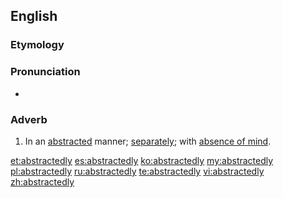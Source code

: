 ==English==

===Etymology===
{{suffix|abstracted|ly}}

===Pronunciation===
* {{a|US}} {{IPA|/æb.ˈstɹæk.tɪd.li/}}

===Adverb===
{{en-adv}}

# In an [[abstracted]] manner; [[separately]]; with [[absence of mind]].

[[et:abstractedly]]
[[es:abstractedly]]
[[ko:abstractedly]]
[[my:abstractedly]]
[[pl:abstractedly]]
[[ru:abstractedly]]
[[te:abstractedly]]
[[vi:abstractedly]]
[[zh:abstractedly]]